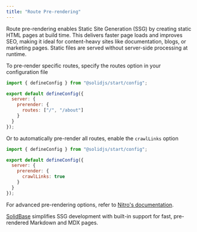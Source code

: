 ```yaml
---
title: "Route Pre-rendering"
---
```


Route pre-rendering enables Static Site Generation (SSG) by creating static HTML pages at build time. This delivers faster page loads and improves SEO, making it ideal for content-heavy sites like documentation, blogs, or marketing pages. Static files are served without server-side processing at runtime.

To pre-render specific routes, specify the routes option in your configuration file

```js { 6 }
import { defineConfig } from "@solidjs/start/config";

export default defineConfig({
  server: {
    prerender: {
      routes: ["/", "/about"]
    }
  }
});
```

Or to automatically pre-render all routes, enable the `crawlLinks` option

```js { 6 }
import { defineConfig } from "@solidjs/start/config";

export default defineConfig({
  server: {
    prerender: {
      crawlLinks: true
    }
  }
});
```

For advanced pre-rendering options, refer to [Nitro's documentation](https://nitro.build/config#prerender).

[SolidBase](https://solidbase.dev) simplifies SSG development with built-in support for fast, pre-rendered Markdown and MDX pages.
